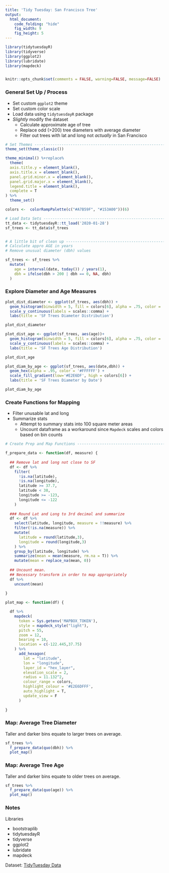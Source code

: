 ```yaml
---
title: 'Tidy Tuesday: San Francisco Tree'
output: 
  html_document:
    code_folding: "hide"
    fig_width: 9
    fig_height: 5
---
```


```r


library(tidytuesdayR)
library(tidyverse)
library(ggplot2)
library(lubridate)
library(mapdeck)


knitr::opts_chunk$set(comments = FALSE, warning=FALSE, message=FALSE)
```

### General Set Up / Process

- Set custom `ggplot2` theme
- Set custom color scale
- Load data using `tidytuesdayR` package
- _Slightly_ modify the dataset
  - Calculate approximate age of tree
  - Replace odd (>200) tree diameters with average diameter
  - Filter out trees with lat and long not _actually_ in San Francisco 
  

``` r

# Set Themes --------------------------------------------------------------
theme_set(theme_classic())

theme_minimal() %+replace% 
  theme(
  axis.title.y = element_blank(), 
  axis.title.x = element_blank(),
  panel.grid.minor.x = element_blank(),
  panel.grid.major.x = element_blank(),
  legend.title = element_blank(),
  complete = T
) %>%
  theme_set()

colors <-  colorRampPalette(c("#A7B59F", "#153A00"))(6)

# Load Data Sets ----------------------------------------------------------
tt_data <- tidytuesdayR::tt_load('2020-01-28') 
sf_trees <- tt_data$sf_trees


# A little bit of clean up ------------------------------------------------
# Calculate appro AGE in years
# Remove unusual diameter (dbh) values

sf_trees <- sf_trees %>%
  mutate(
    age = interval(date, today()) / years(1),
    dbh = ifelse(dbh > 200 | dbh == 0, NA, dbh)
  )
```



### Explore Diameter and Age Measures

```r
plot_dist_diameter <- ggplot(sf_trees, aes(dbh)) +
  geom_histogram(binwidth = 5, fill = colors[6], alpha = .75, color = '#FFFFFF') +
  scale_y_continuous(labels = scales::comma) +
  labs(title = 'SF Trees Diameter Distribution')

plot_dist_diameter
```

```r
plot_dist_age <- ggplot(sf_trees, aes(age))+
  geom_histogram(binwidth = 5, fill = colors[6], alpha = .75, color = '#FFFFFF') +
  scale_y_continuous(labels = scales::comma) +
  labs(title = 'SF Trees Age Distribution')

plot_dist_age
```

```r
plot_diam_by_age <- ggplot(sf_trees, aes(date,dbh)) +
  geom_hex(alpha = .95, color = '#FFFFFF') +
  scale_fill_gradient(low='#E2E6DF', high = colors[6]) +
  labs(title = 'SF Trees Diameter by Date')

plot_diam_by_age
```

### Create Functions for Mapping

- Filter unusable lat and long 
- Summarize stats
  - Attempt to summary stats into 100 square meter areas
  - Uncount dataframe as a workaround since `Mapdeck` scales and colors based on bin counts

```r
# Create Prep and Map Functions -------------------------------------------

f_prepare_data <- function(df, measure) {
  
  ## Remove lat and long not close to SF
  df <- df %>%
    filter(
      !is.na(latitude), 
      !is.na(longitude),
      latitude >= 37.7,
      latitude < 38,
      longitude >= -123,
      longitude <= -122
    ) 
  
  ### Round Lat and Long to 3rd decimal and summarize 
  df <- df %>%
    select(latitude, longitude, measure = !!measure) %>%
    filter(!is.na(measure)) %>%
    mutate(
      latitude = round(latitude,3),
      longitude = round(longitude,3)
    ) %>%
    group_by(latitude, longitude) %>%
    summarize(mean = mean(measure, rm.na = T)) %>%
    mutate(mean = replace_na(mean, 0)) 
  
  ## Uncount mean. 
  ## Necessary transform in order to map appropriately
  df %>%
    uncount(mean)
  
}

plot_map <- function(df) {

  df %>%
    mapdeck(
      token = Sys.getenv('MAPBOX_TOKEN'),
      style = mapdeck_style("light"),
      pitch = 55,
      zoom = 12,
      bearing = 10,
      location = c(-122.445,37.75)
    ) %>%
      add_hexagon(
        lat = "latitude",
        lon = "longitude",
        layer_id = "hex_layer",
        elevation_scale = 2,
        radius = 11.132^2,
        colour_range = colors,
        highlight_colour = '#E2E6DFFF',
        auto_highlight = T,
        update_view = F
      ) 
  
}
```

### Map: Average Tree Diameter

Taller and darker bins equate to larger trees on average.

```r
sf_trees %>%
  f_prepare_data(quo(dbh)) %>%
  plot_map()
```

### Map: Average Tree Age

Taller and darker bins equate to older trees on average.

```r
sf_trees %>%
  f_prepare_data(quo(age)) %>%
  plot_map()
```

### Notes

Libraries

- bootstraplib
- tidytuesdayR
- tidyverse
- ggplot2
- lubridate
- mapdeck

Dataset: [TidyTuesday Data](https://github.com/rfordatascience/tidytuesday/tree/master/data/2020/2020-01-28)